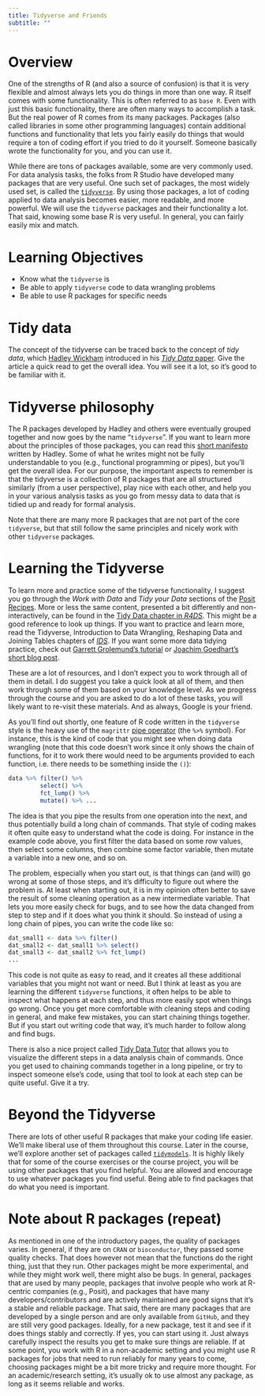 ```yaml
---
title: Tidyverse and Friends 
subtitle: ""
---
```


# Overview

One of the strengths of R (and also a source of confusion) is that it is
very flexible and almost always lets you do things in more than one way.
R itself comes with some functionality. This is often referred to as
`base R`. Even with just this basic functionality, there are often many
ways to accomplish a task. But the real power of R comes from its many
packages. Packages (also called libraries in some other programming
languages) contain additional functions and functionality that lets you
fairly easily do things that would require a ton of coding effort if you
tried to do it yourself. Someone basically wrote the functionality for
you, and you can use it.

While there are tons of packages available, some are very commonly used.
For data analysis tasks, the folks from R Studio have developed many
packages that are very useful. One such set of packages, the most widely
used set, is called the [`tidyverse`](https://www.tidyverse.org/). By
using those packages, a lot of coding applied to data analysis becomes
easier, more readable, and more powerful. We will use the `tidyverse`
packages and their functionality a lot. That said, knowing some base R
is very useful. In general, you can fairly easily mix and match.

# Learning Objectives

-   Know what the `tidyverse` is
-   Be able to apply `tidyverse` code to data wrangling problems
-   Be able to use R packages for specific needs

# Tidy data

The concept of the tidyverse can be traced back to the concept of *tidy
data*, which [Hadley Wickham](http://hadley.nz/) introduced in his
[*Tidy Data* paper](https://www.jstatsoft.org/article/view/v059i10/).
Give the article a quick read to get the overall idea. You will see it a
lot, so it's good to be familiar with it.

# Tidyverse philosophy

The R packages developed by Hadley and others were eventually grouped
together and now goes by the name "`tidyverse`". If you want to learn
more about the principles of those packages, you can read this [short
manifesto](https://tidyverse.tidyverse.org/articles/manifesto.html)
written by Hadley. Some of what he writes might not be fully
understandable to you (e.g., functional programming or pipes), but
you'll get the overall idea. For our purpose, the important aspects to
remember is that the tidyverse is a collection of R packages that are
all structured similarly (from a user perspective), play nice with each
other, and help you in your various analysis tasks as you go from messy
data to data that is tidied up and ready for formal analysis.

Note that there are many more R packages that are not part of the core
`tidyverse`, but that still follow the same principles and nicely work
with other `tidyverse` packages.

# Learning the Tidyverse

To learn more and practice some of the tidyverse functionality, I
suggest you go through the *Work with Data* and *Tidy your Data*
sections of the [Posit Recipes](https://posit.cloud/learn/recipes). More
or less the same content, presented a bit differently and
non-interactively, can be found in the [Tidy Data chapter in
*R4DS*](https://r4ds.hadley.nz/data-tidy.html). This might be a good
reference to look up things. If you want to practice and learn more,
read the Tidyverse, Introduction to Data Wrangling, Reshaping Data and
Joining Tables chapters of [*IDS*](https://rafalab.github.io/dsbook/).
If you want some more data tidying practice, check out [Garrett
Grolemund's tutorial](http://garrettgman.github.io/tidying/) or [Joachim
Goedhart's short blog
post](https://thenode.biologists.com/converting-excellent-spreadsheets-tidy-data/education/).

These are a lot of resources, and I don't expect you to work through all
of them in detail. I do suggest you take a quick look at all of them,
and then work through some of them based on your knowledge level. As we
progress through the course and you are asked to do a lot of these
tasks, you will likely want to re-visit these materials. And as always,
Google is your friend.

::: note
As you'll find out shortly, one feature of R code written in the
`tidyverse` style is the heavy use of the `magrittr` [pipe
operator](https://magrittr.tidyverse.org/) (the `%>%` symbol). For
instance, this is the kind of code that you might see when doing data
wrangling (note that this code doesn't work since it only shows the
chain of functions, for it to work there would need to be arguments
provided to each function, i.e. there needs to be something inside the
`()`):

```r
data %>% filter() %>% 
         select() %>%
         fct_lump() %>%
         mutate() %>% ...
```

The idea is that you pipe the results from one operation into the next,
and thus potentially build a long chain of commands. That style of
coding makes it often quite easy to understand what the code is doing.
For instance in the example code above, you first filter the data based
on some row values, then select some columns, then combine some factor
variable, then mutate a variable into a new one, and so on.

The problem, especially when you start out, is that things can (and
will) go wrong at some of those steps, and it's difficulty to figure out
where the problem is. At least when starting out, it is in my opinion
often better to save the result of some cleaning operation as a new
intermediate variable. That lets you more easily check for bugs, and to
see how the data changed from step to step and if it does what you think
it should. So instead of using a long chain of pipes, you can write the
code like so:

```r
dat_small1 <- data %>% filter()
dat_small2 <- dat_small1 %>% select()
dat_small3 <- dat_small2 %>% fct_lump()
...
```

This code is not quite as easy to read, and it creates all these
additional variables that you might not want or need. But I think at
least as you are learning the different `tidyverse` functions, it often
helps to be able to inspect what happens at each step, and thus more
easily spot when things go wrong. Once you get more comfortable with
cleaning steps and coding in general, and make few mistakes, you can
start chaining things together. But if you start out writing code that
way, it's much harder to follow along and find bugs.

There is also a nice project called [Tidy Data
Tutor](https://tidydatatutor.com/) that allows you to visualize the
different steps in a data analysis chain of commands. Once you get used
to chaining commands together in a long pipeline, or try to inspect
someone else's code, using that tool to look at each step can be quite
useful. Give it a try.
:::

# Beyond the Tidyverse

There are lots of other useful R packages that make your coding life
easier. We'll make liberal use of them throughout this course. Later in
the course, we'll explore another set of packages called
[`tidymodels`](https://www.tidymodels.org/). It is highly likely that
for some of the course exercises or the course project, you will be
using other packages that you find helpful. You are allowed and
encourage to use whatever packages you find useful. Being able to find
packages that do what you need is important.

# Note about R packages (repeat)

As mentioned in one of the introductory pages, the quality of packages
varies. In general, if they are on `CRAN` or `bioconductor`, they passed
some quality checks. That does however not mean that the functions do
the right thing, just that they run. Other packages might be more
experimental, and while they might work well, there might also be bugs.
In general, packages that are used by many people, packages that involve
people who work at R-centric companies (e.g., Posit), and packages that
have many developers/contributors and are actively maintained are good
signs that it's a stable and reliable package. That said, there are many
packages that are developed by a single person and are only available
from `GitHub`, and they are still very good packages. Ideally, for a new
package, test it and see if it does things stably and correctly. If yes,
you can start using it. Just always carefully inspect the results you
get to make sure things are reliable. If at some point, you work with R
in a non-academic setting and you might use R packages for jobs that
need to run reliably for many years to come, choosing packages might be
a bit more tricky and require more thought. For an academic/research
setting, it's usually ok to use almost any package, as long as it seems
reliable and works.

